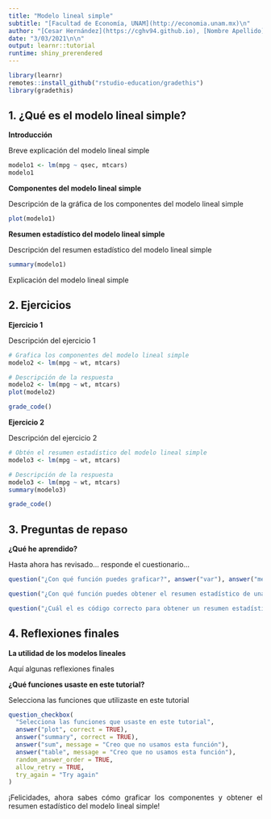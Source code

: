 ```yaml
---
title: "Modelo lineal simple"
subtitle: "[Facultad de Economía, UNAM](http://economia.unam.mx)\n"
author: "[Cesar Hernández](https://cghv94.github.io), [Nombre Apellido](https://google.com)\n"
date: "3/03/2021\n\n"
output: learnr::tutorial
runtime: shiny_prerendered
---
```


```r
library(learnr)
remotes::install_github("rstudio-education/gradethis")
library(gradethis)
```

## 1. ¿Qué es el modelo lineal simple?

**Introducción**

<p style="text-align: justify">Breve explicación del modelo lineal simple</p>

```r
modelo1 <- lm(mpg ~ qsec, mtcars)
modelo1
```

**Componentes del modelo lineal simple**

<p style="text-align: justify">Descripción de la gráfica de los componentes del modelo lineal simple</p>

```r
plot(modelo1)
```

**Resumen estadístico del modelo lineal simple**

<p style="text-align: justify">Descripción del resumen estadístico del modelo lineal simple</p>

```r
summary(modelo1)
```

<p style="text-align: justify">Explicación del modelo lineal simple</p>

## 2. Ejercicios

**Ejercicio 1**

<p style="text-align: justify">Descripción del ejercicio 1</p>

```r
# Grafica los componentes del modelo lineal simple
modelo2 <- lm(mpg ~ wt, mtcars)
```

```r
# Descripción de la respuesta
modelo2 <- lm(mpg ~ wt, mtcars)
plot(modelo2)
```

```r
grade_code()
```

**Ejercicio 2**

<p style="text-align: justify">Descripción del ejercicio 2</p>

```r
# Obtén el resumen estadístico del modelo lineal simple
modelo3 <- lm(mpg ~ wt, mtcars)
```

```r
# Descripción de la respuesta
modelo3 <- lm(mpg ~ wt, mtcars)
summary(modelo3)
```

```r
grade_code()
```

## 3. Preguntas de repaso

**¿Qué he aprendido?**

<p style="text-align: justify">Hasta ahora has revisado... responde el cuestionario...</p>

```r
question("¿Con qué función puedes graficar?", answer("var"), answer("median"), answer("plot", correct = TRUE), answer("summary"))
```

```r
question("¿Con qué función puedes obtener el resumen estadístico de una serie de variables?", answer("summary", correct = TRUE), answer("cor"), answer("anova"), answer("head"))
```

```r
question("¿Cuál el es código correcto para obtener un resumen estadístico del modelo 4?", answer("modelo4 <- lm(mpg ~ wt, mtcars)\n\nsummary(modelo4)", correct = TRUE), answer("modelo4 <- lm(mpg ~ wt, mtcars)\n\nplot(modelo4)"), answer("modelo4 <- lm(mpg ~ wt, mtcars)\n\ndata.frame(modelo4)"), answer("modelo4 <- lm(mpg ~ wt, mtcars)\n\ntable(modelo4)"))
```

## 4. Reflexiones finales

**La utilidad de los modelos lineales**

<p style="text-align: justify">Aquí algunas reflexiones finales</p>

**¿Qué funciones usaste en este tutorial?**

<p style="text-align: justify">Selecciona las funciones que utilizaste en este tutorial</p>

```r
question_checkbox(
  "Selecciona las funciones que usaste en este tutorial",
  answer("plot", correct = TRUE),
  answer("summary", correct = TRUE),
  answer("sum", message = "Creo que no usamos esta función"),
  answer("table", message = "Creo que no usamos esta función"),
  random_answer_order = TRUE,
  allow_retry = TRUE,
  try_again = "Try again"
)
```

<p style="text-align: justify">¡Felicidades, ahora sabes cómo graficar los componentes y obtener el resumen estadístico del modelo lineal simple!</p>
